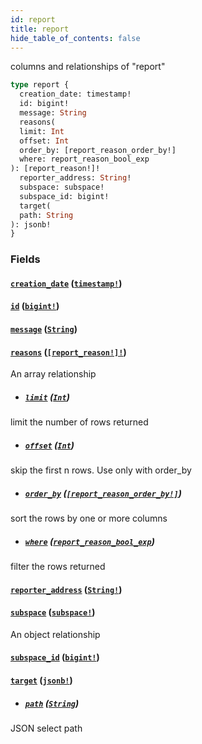 ```yaml
---
id: report
title: report
hide_table_of_contents: false
---
```



columns and relationships of "report"

```graphql
type report {
  creation_date: timestamp!
  id: bigint!
  message: String
  reasons(
  limit: Int
  offset: Int
  order_by: [report_reason_order_by!]
  where: report_reason_bool_exp
): [report_reason!]!
  reporter_address: String!
  subspace: subspace!
  subspace_id: bigint!
  target(
  path: String
): jsonb!
}
```


### Fields

#### [`creation_date`](#) ([`timestamp!`](../scalars/timestamp))




#### [`id`](#) ([`bigint!`](../scalars/bigint))




#### [`message`](#) ([`String`](../scalars/string))




#### [`reasons`](#) ([`[report_reason!]!`](../objects/report-reason))

An array relationship
- ##### [`limit`](#) ([`Int`](../scalars/int))

limit the number of rows returned


- ##### [`offset`](#) ([`Int`](../scalars/int))

skip the first n rows. Use only with order_by


- ##### [`order_by`](#) ([`[report_reason_order_by!]`](../inputs/report-reason-order-by))

sort the rows by one or more columns


- ##### [`where`](#) ([`report_reason_bool_exp`](../inputs/report-reason-bool-exp))

filter the rows returned


#### [`reporter_address`](#) ([`String!`](../scalars/string))




#### [`subspace`](#) ([`subspace!`](../objects/subspace))

An object relationship


#### [`subspace_id`](#) ([`bigint!`](../scalars/bigint))




#### [`target`](#) ([`jsonb!`](../scalars/jsonb))


- ##### [`path`](#) ([`String`](../scalars/string))

JSON select path




